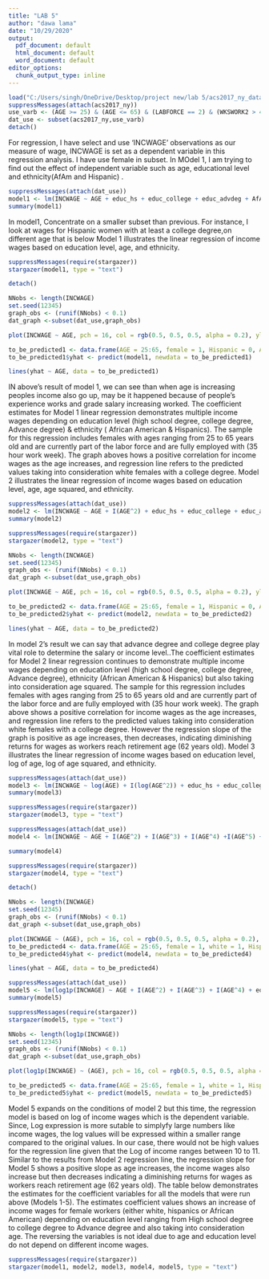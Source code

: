 ---
title: "LAB 5"
author: "dawa lama"
date: "10/29/2020"
output:
  pdf_document: default
  html_document: default
  word_document: default
editor_options: 
  chunk_output_type: inline
---


```{r}
load("C:/Users/singh/OneDrive/Desktop/project new/lab 5/acs2017_ny_data.RData")
suppressMessages(attach(acs2017_ny))
use_varb <- (AGE >= 25) & (AGE <= 65) & (LABFORCE == 2) & (WKSWORK2 > 4) & (UHRSWORK >= 35) & (female == 1) 
dat_use <- subset(acs2017_ny,use_varb)
detach()
```



For regression, I have select and use 'INCWAGE' observations as our measure of wage, INCWAGE is set as a dependent variable in this regression analysis. I have use female in subset. In MOdel 1, I am trying to find out the effect of independent variable such as age, educational level and ethnicity(AfAm and Hispanic) .



```{r}
suppressMessages(attach(dat_use))
model1 <- lm(INCWAGE ~ AGE + educ_hs + educ_college + educ_advdeg + AfAm + Hispanic)
summary(model1)
```




In model1, Concentrate on a smaller subset than previous. For instance, I look at wages for Hispanic women with at least a college degree,on different age that is below
Model 1 illustrates the linear regression of income wages based on education level, age, and ethnicity.
```{r}
suppressMessages(require(stargazer))
stargazer(model1, type = "text")

```

```{r}
detach()

NNobs <- length(INCWAGE)
set.seed(12345)
graph_obs <- (runif(NNobs) < 0.1)
dat_graph <-subset(dat_use,graph_obs)  

plot(INCWAGE ~ AGE, pch = 16, col = rgb(0.5, 0.5, 0.5, alpha = 0.2), ylim = c(0,150000), data = dat_graph)

to_be_predicted1 <- data.frame(AGE = 25:65, female = 1, Hispanic = 0, AfAm =0, educ_hs = 0, educ_college = 1, educ_advdeg = 0)
to_be_predicted1$yhat <- predict(model1, newdata = to_be_predicted1)

lines(yhat ~ AGE, data = to_be_predicted1)
```

IN above's result of model 1, we can see than when age is increasing peoples income also go up, may be it happened because of people's experience works and grade salary increasing worked.
The coefficient estimates for Model 1 linear regression demonstrates multiple income wages depending on education level (high school degree, college degree, Advance degree) & ethnicity ( African American & Hispanics). The sample for this regression includes females with ages ranging from 25 to 65 years old and are currently part of the labor force and are fully employed with (35 hour work week). The graph aboves hows a positive correlation for income wages as the age increases, and regression line refers to the predicted values taking into consideration white females with a college degree.
Model 2 illustrates the linear regression of income wages based on education level, age, age squared, and ethnicity.

```{r}
suppressMessages(attach(dat_use))
model2 <- lm(INCWAGE ~ AGE + I(AGE^2) + educ_hs + educ_college + educ_advdeg + AfAm + Hispanic)
summary(model2)
```


```{r}
suppressMessages(require(stargazer))
stargazer(model2, type = "text")
```


```{r}
NNobs <- length(INCWAGE)
set.seed(12345)
graph_obs <- (runif(NNobs) < 0.1)
dat_graph <-subset(dat_use,graph_obs)  

plot(INCWAGE ~ AGE, pch = 16, col = rgb(0.5, 0.5, 0.5, alpha = 0.2), ylim = c(0,150000), data = dat_graph)

to_be_predicted2 <- data.frame(AGE = 25:65, female = 1, Hispanic = 0, AfAm = 0,educ_hs = 0, educ_college = 1, educ_advdeg = 0)
to_be_predicted2$yhat <- predict(model2, newdata = to_be_predicted2)

lines(yhat ~ AGE, data = to_be_predicted2)
```
In model 2's result we can say that advance degree and college degree play vital role to determine the salary or income level..The coefficient estimates for Model 2 linear regression continues to demonstrate multiple income wages depending on education level (high school degree, college degree, Advance degree), ethnicity (African American & Hispanics) but also taking into consideration age squared. The sample for this regression includes females with ages ranging from 25 to 65 years old and are currently part of the labor force and are fully employed with (35 hour work week). The graph above shows a positive correlation for income wages as the age increases, and regression line refers to the predicted values taking into consideration white females with a college degree. However the regression slope of the graph is positive as age increases, then decreases, indicating diminishing returns for wages as workers reach retirement age (62 years old).
Model 3 illustrates the linear regression of income wages based on education level, log of age, log of age squared, and ethnicity.
```{r}
suppressMessages(attach(dat_use))
model3 <- lm(INCWAGE ~ log(AGE) + I(log(AGE^2)) + educ_hs + educ_college + educ_advdeg + AfAm + Hispanic)
summary(model3)
```

```{r}
suppressMessages(require(stargazer))
stargazer(model3, type = "text")
```
 
```{r}
suppressMessages(attach(dat_use))
model4 <- lm(INCWAGE ~ AGE + I(AGE^2) + I(AGE^3) + I(AGE^4) +I(AGE^5) + I(AGE^6) + educ_hs + educ_college+ educ_advdeg + AfAm + Hispanic)

summary(model4)
```

```{r}
suppressMessages(require(stargazer))
stargazer(model4, type = "text")
```
```{r}
detach()

NNobs <- length(INCWAGE)
set.seed(12345)
graph_obs <- (runif(NNobs) < 0.1)
dat_graph <-subset(dat_use,graph_obs)  

plot(INCWAGE ~ (AGE), pch = 16, col = rgb(0.5, 0.5, 0.5, alpha = 0.2), ylim = c(0,150000), data = dat_graph)
to_be_predicted4 <- data.frame(AGE = 25:65, female = 1, white = 1, Hispanic =0, AfAm = 0,educ_hs = 0, educ_college = 1, educ_advdeg = 0)
to_be_predicted4$yhat <- predict(model4, newdata = to_be_predicted4)

lines(yhat ~ AGE, data = to_be_predicted4)
```


```{r}
suppressMessages(attach(dat_use))
model5 <- lm(log1p(INCWAGE) ~ AGE + I(AGE^2) + I(AGE^3) + I(AGE^4) + educ_hs + educ_college + educ_advdeg +white + AfAm + Hispanic)
summary(model5)
```

```{r}
suppressMessages(require(stargazer))
stargazer(model5, type = "text")
```

```{r}
NNobs <- length(log1p(INCWAGE))
set.seed(12345)
graph_obs <- (runif(NNobs) < 0.1)
dat_graph <-subset(dat_use,graph_obs)  

plot(log1p(INCWAGE) ~ (AGE), pch = 16, col = rgb(0.5, 0.5, 0.5, alpha = 0.2), ylim = c(10,11), data = dat_graph)

to_be_predicted5 <- data.frame(AGE = 25:65, female = 1, white = 1, Hispanic=0, AfAm = 0,educ_hs = 0, educ_college = 1, educ_advdeg = 0)
to_be_predicted5$yhat <- predict(model5, newdata = to_be_predicted5)
```

Model 5 expands on the conditions of model 2 but this time, the regression model is based on log of income wages which is the dependent variable. Since, Log expression is more sutable to simplyfy large numbers like income wages, the log values will be expressed within a smaller range compared to the original values. In our case, there would not be high values for the regression line given that the Log of income ranges between 10 to 11. Similar to the results from Model 2 regression line, the regression slope for Model 5 shows a positive slope as age increases, the income wages also increase but then decreases indicating a diminishing returns for wages as workers reach retirement age (62 years old).
The table below demonstrates the estimates for the coefficient variables for all the models that were run above (Models 1-5). The estimates coefficient values shows an increase of income wages for female workers (either white, hispanics or African American) depending on education level ranging from High school degree to college degree to Advance degree and also taking into consideration age. The reversing the variables is not ideal due to age and education level do not depend on different income wages.
```{r}
suppressMessages(require(stargazer))
stargazer(model1, model2, model3, model4, model5, type = "text")
```
